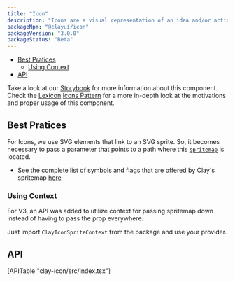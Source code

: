 ```yaml
---
title: "Icon"
description: "Icons are a visual representation of an idea and/or action."
packageNpm: "@clayui/icon"
packageVersion: "3.0.0"
packageStatus: "Beta"
---
```



<div class="nav-toc">

- [Best Pratices](#variants-and-best-pratices)
    - [Using Context](#using-context)
- [API](#api)

</div>

<div class="clay-site-alert alert alert-warning">
    Take a look at our <a href="https://storybook-clayui.netlify.com/?path=/story/clayicon--default">Storybook</a> for more information about this component.
</div>

<div class="clay-site-alert alert alert-info">
	Check the <a href="https://liferay.design/lexicon/">Lexicon</a> <a href="https://liferay.design/lexicon/core-components/icons/">Icons Pattern</a> for a more in-depth look at the motivations and proper usage of this component.
</div>

## Best Pratices

For Icons, we use SVG elements that link to an SVG sprite. So, it becomes necessary to pass a parameter that points to a path where this [`spritemap`](#api-spritemap) is located.

- See the complete list of symbols and flags that are offered by Clay's spritemap [here](/docs/css/components/icons.html)

<Icon />

### Using Context

<div class="clay-site-alert alert alert-info">
    For V3, an API was added to utilize context for passing spritemap down instead of having to pass the prop everywhere.
</div>

Just import `ClayIconSpriteContext` from the package and use your provider.

<IconWithContext />

## API

<div>
	[APITable "clay-icon/src/index.tsx"]
</div>
